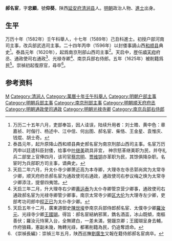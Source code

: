 '''郝名宦'''，字'''忠顯'''，號'''仰葵'''，陕西[[延安府|延安府]][[清涧县|清涧县]]人。[[明朝|明朝]]政治人物、[[進士|進士]]出身。

== 生平 ==
万历十年（1582年）壬午科舉人，十七年（1589年）己丑科進士。初授户部河南司主事，改兵部武选司主事。二十四年丙申（1596年）以封倭事謫山西[[和顺县|和顺县]]典史<ref>万历二十五年六月，吏部奉旨，因人诖误，陆续升用者：刘士赡、黄中色：章嘉祯、时偕行、杨述中、江中信、何出图、郝名宦、柴恪、王金星、袁惟庆、钱焜、胡士奇。</ref>。泰昌元年（1620年），起爲南京刑部山西司主事<ref>泰昌元年，起升原降山西和顺县典史郝名宦为南京刑部山西司主事。名宦万历丙申以廷遣科臣封倭，给事中[[叶继美|叶继美]]疏具非宜， 神宗怒革继美职为民，并夺礼兵二部堂上官俸四月，该司官[[蔡宗明|蔡宗明]]、[[贾维钥|贾维钥]]亦革职为民，其馀俱降杂职。名宦时为兵部职方司主事，谪典史。</ref>。天启中，歴任[[順天府|順天府]]府丞、通政使司右通政<ref>天启二年六月，升太仆寺少卿萧近高为本寺卿，大理寺左寺丞郭尚宾为太常寺少卿，顺天府府丞郝名宦为通政使司右通政，通政使司右参议梅之焕为太常寺少卿添注，提督四夷馆。</ref>、光禄寺卿<ref>天启三年二月，升大理寺右少卿[[黄运泰|黄运泰]]为太仆寺卿管京营少卿事，通政使司右通政郝名宦为光禄寺卿管少卿事，南京太常寺少卿[[区大伦|区大伦]]为大理寺左少卿，吏部考功司郎中[[程正已|程正已]]为太仆寺少卿。</ref>、南京兵部右侍郎。五年（1625年）被削籍爲民<ref>天启五年十二月，廣東道御史[[陳世埈|陳世埈]]參南京兵部侍郎郝名宦、太僕寺少卿[[羅汝元|羅汝元]]、光祿寺少卿[[王國瑚|王國瑚]]。得旨：郝名宦結納邪黨，鐫名酒盃，冰山既傾，南樞善伏；羅汝元恃黨入台，全無建白，一差未滿，營躐京卿；王國瑚呈身去輔，作府狼藉，憲副未幾，賄轉光祿，都著削籍為民，仍追奪誥命。</ref>。崇禎初起復原官，尋卒<ref>《崇禎長編》：崇禎三年五月，陕西巡撫[[劉廣生|劉廣生]]又報在籍侍郎郝名宦病卒。</ref>。

== 参考资料 ==
{{reflist}}

{{萬曆十七年己丑科殿試金榜}}

{{Authority control}}

{{DEFAULTSORT:Hao郝}}
[[Category:郝姓|M]]
[[Category:清涧人|Category:清涧人]]
[[Category:萬曆十年壬午科舉人|Category:萬曆十年壬午科舉人]]
[[Category:明朝户部主事|Category:明朝户部主事]]
[[Category:明朝兵部主事|Category:明朝兵部主事]]
[[Category:南京刑部主事|Category:南京刑部主事]]
[[Category:明朝順天府府丞|Category:明朝順天府府丞]]
[[Category:明朝通政使司通政|Category:明朝通政使司通政]]
[[Category:明朝光禄寺卿|Category:明朝光禄寺卿]]
[[Category:南京兵部右侍郎|Category:南京兵部右侍郎]]


{{明朝人物小作品}}